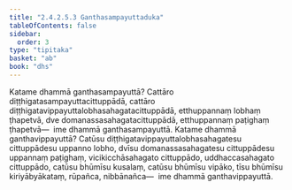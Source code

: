 ```yaml
---
title: "2.4.2.5.3 Ganthasampayuttaduka"
tableOfContents: false
sidebar:
  order: 3
type: "tipitaka"
basket: "ab"
book: "dhs"
---
```



<DynamicBreadcrumb />

<Division number="1493" book="dhs" bookNo="29" page="282">

<Paragraph number="2204" book="dhs">
Katame dhammā ganthasampayuttā? Cattāro diṭṭhigatasampayuttacittuppādā, cattāro diṭṭhigatavippayuttalobhasahagatacittuppādā, etthuppannaṃ lobhaṃ ṭhapetvā, dve domanassasahagatacittuppādā, etthuppannaṃ paṭighaṃ ṭhapetvā—  ime dhammā ganthasampayuttā.
</Paragraph>

</Division>
<Division number="1494" book="dhs" bookNo="29" page="282">

<Paragraph number="2205" book="dhs">
Katame dhammā ganthavippayuttā? Catūsu diṭṭhigatavippayuttalobhasahagatesu cittuppādesu uppanno lobho, dvīsu domanassasahagatesu cittuppādesu uppannaṃ paṭighaṃ, vicikicchāsahagato cittuppādo, uddhaccasahagato cittuppādo, catūsu bhūmīsu kusalaṃ, catūsu bhūmīsu vipāko, tīsu bhūmīsu kiriyābyākataṃ, rūpañca, nibbānañca—  ime dhammā ganthavippayuttā.
</Paragraph>
</Division>